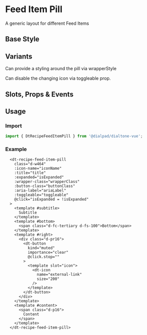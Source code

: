 

<Meta of={FeedItemPillStories}/>

# Feed Item Pill

<Subtitle>
  A generic layout for different Feed Items
</Subtitle>

## Base Style

<Canvas>
  <Story of={FeedItemPillStories.Default} />
</Canvas>

## Variants

Can provide a styling around the pill via wrapperStyle
<Canvas>
  <Story of={FeedItemPillStories.GradientVariant} />
</Canvas>

Can disable the changing icon via toggleable prop.
<Canvas>
  <Story of={FeedItemPillStories.NoToggleVariant} />
</Canvas>

## Slots, Props & Events

<Controls />

## Usage

### Import

```jsx
import { DtRecipeFeedItemPill } from '@dialpad/dialtone-vue';
```

### Example

```vue
  <dt-recipe-feed-item-pill
    class="d-w464"
    :icon-name="iconName"
    :title="title"
    :expanded="isExpanded"
    :wrapper-class="wrapperClass"
    :button-class="buttonClass"
    :aria-label="ariaLabel"
    :toggleable="toggleable"
    @click="isExpanded = !isExpanded"
  >
    <template #subtitle>
      Subtitle
    </template>
    <template #bottom>
      <span class="d-fc-tertiary d-fs-100">Bottom</span>
    </template>
    <template #right>
      <div class="d-pr16">
        <dt-button
          kind="muted"
          importance="clear"
          @click.stop=""
        >
          <template slot="icon">
            <dt-icon
              name="external-link"
              size="200"
            />
          </template>
        </dt-button>
      </div>
    </template>
    <template #content>
      <span class="d-p16">
        Content
      </span>
    </template>
  </dt-recipe-feed-item-pill>
```
